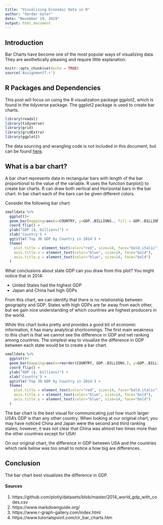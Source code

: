 ---
title: "Visualizing Economic Data in R"
author: "Serdar Goler"
date: "November 19, 2019"
output: html_document
---

## Introduction

Bar Charts have become one of the most popular ways of visualizing data. They are aesthetically pleasing and require little explanation.

```{r setup, include=FALSE}
knitr::opts_chunk$set(echo = TRUE)
source('Assignment7.r')
```

## R Packages and Dependencies

This post will focus on using the R visualization package ggplot2, which is found in the tidyverse package. The ggplot2 package is used to create bar charts.


```{r cars}
library(readxl)
library(tidyverse)
library(grid)
library(gridExtra)
library(ggplot2)
```

The data sourcing and wrangling code is not included in this document, but can be found [here](https://github.com/plotly/datasets/blob/master/2014_world_gdp_with_codes.csv).

## What is a bar chart?

A bar chart represents data in rectangular bars with length of the bar proportional to the value of the variable. R uses the function barplot() to create bar charts. R can draw both vertical and Horizontal bars in the bar chart. In bar chart each of the bars can be given different colors.

Consider the following bar chart:

```{r pressure, echo=FALSE}
smalldata %>% 
  ggplot()+
  geom_bar(mapping=aes(x=COUNTRY, y=GDP..BILLIONS., fill = GDP..BILLIONS.), stat = 'identity') + 
  coord_flip() +
  ylab("GDP ($, billions)") +
  xlab('Country') +
  ggtitle('Top 30 GDP by Country in 2014') +
  theme(
    plot.title = element_text(color="red", size=14, face="bold.italic"),
    axis.title.x = element_text(color="blue", size=14, face="bold"),
    axis.title.y = element_text(color="blue", size=14, face="bold")
  )
```

What conclusions about state GDP can you draw from this plot? You might notice that in 2014:

* United States had the highest GDP
* Japan and China had high GDPs

From this chart, we can identify that there is no relationship between geography and GDP. States with high GDPs are far away from each other, but we gain nice understanding of which countries are highest producers in the world.

While this chart looks pretty and provides a good bit of economic information, it has many analytical shortcomings. The first main weakness to this chart is that we cannot see the difference in GDP and net ranking among countries. The simplest way to visualize the difference in GDP between each state would be to create a bar chart.

```{r abc, echo=FALSE}
smalldata %>% 
  ggplot()+
  geom_bar(mapping=aes(x=reorder(COUNTRY, GDP..BILLIONS.), y=GDP..BILLIONS., fill = GDP..BILLIONS.), stat = 'identity') +
  coord_flip() +
  ylab("GDP ($, billions)") +
  xlab('Country') +
  ggtitle('Top 30 GDP by Country in 2014') +
  theme(
    plot.title = element_text(color="red", size=14, face="bold.italic"),
    axis.title.x = element_text(color="blue", size=14, face="bold"),
    axis.title.y = element_text(color="blue", size=14, face="bold")
  )
```

The bar chart is the best visual for communicating just how much larger USA’s GDP is than any other country. When looking at our original chart, you may have noticed China and Japan were the second and third ranking states; however, it was not clear that China was almost two times more than the other countries except for USA!

On our original chart, the difference in GDP between USA and the countries which rank below was too small to notice a how big are differences.

## Conclusion

The bar chart best visualizes the difference in GDP.

#### Sources

1. https://github.com/plotly/datasets/blob/master/2014_world_gdp_with_codes.csv
2. https://www.markdownguide.org/
3. https://www.r-graph-gallery.com/index.html
4. https://www.tutorialspoint.com/r/r_bar_charts.htm